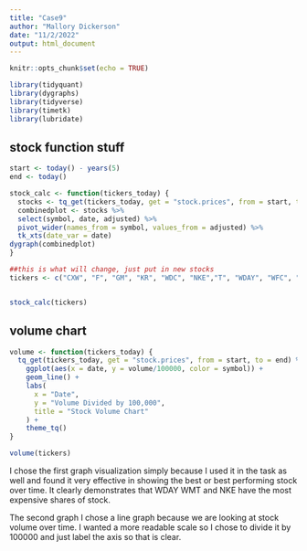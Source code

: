 ```yaml
---
title: "Case9"
author: "Mallory Dickerson"
date: "11/2/2022"
output: html_document
---
```


```r
knitr::opts_chunk$set(echo = TRUE)
```

```r
library(tidyquant)
library(dygraphs)
library(tidyverse)
library(timetk)
library(lubridate)
```



## stock function stuff
```r
start <- today() - years(5)
end <- today()

stock_calc <- function(tickers_today) {
  stocks <- tq_get(tickers_today, get = "stock.prices", from = start, to = end)
  combinedplot <- stocks %>%
  select(symbol, date, adjusted) %>%
  pivot_wider(names_from = symbol, values_from = adjusted) %>%
  tk_xts(date_var = date)
dygraph(combinedplot)
}

##this is what will change, just put in new stocks
tickers <- c("CXW", "F", "GM", "KR", "WDC", "NKE","T", "WDAY", "WFC", "WMT")


stock_calc(tickers)
```


## volume chart
```r
volume <- function(tickers_today) {
  tq_get(tickers_today, get = "stock.prices", from = start, to = end) %>%
    ggplot(aes(x = date, y = volume/100000, color = symbol)) +
    geom_line() +
    labs(
      x = "Date",
      y = "Volume Divided by 100,000",
      title = "Stock Volume Chart"
    ) +
    theme_tq()
}

volume(tickers)

```

I chose the first graph visualization simply because I used it in the task as well and found it very effective
in showing the best or best performing stock over time. It clearly demonstrates that WDAY WMT and NKE have the 
most expensive shares of stock.

The second graph I chose a line graph because we are looking at stock volume over time. I wanted a more readable
scale so I chose to divide it by 100000 and just label the axis so that is clear. 